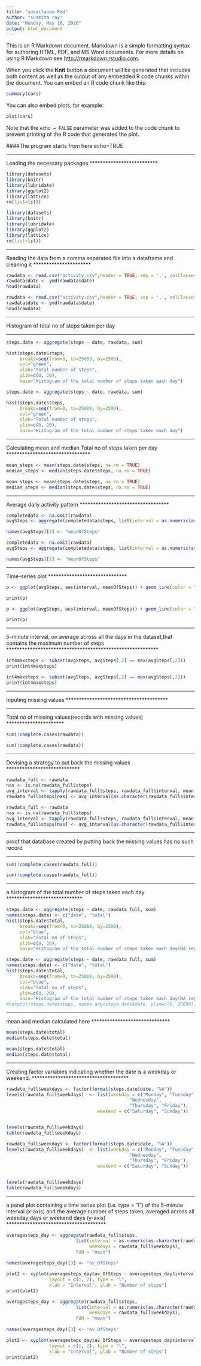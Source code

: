 ---
title: "susmitanew.Rmd"
author: "susmita ray"
date: "Monday, May 16, 2016"
output: html_document
---

This is an R Markdown document. Markdown is a simple formatting syntax for authoring HTML, PDF, and MS Word documents. For more details on using R Markdown see <http://rmarkdown.rstudio.com>.

When you click the **Knit** button a document will be generated that includes both content as well as the output of any embedded R code chunks within the document. You can embed an R code chunk like this:

```{r}
summary(cars)
```

You can also embed plots, for example:

```{r, echo=FALSE}
plot(cars)
```

Note that the `echo = FALSE` parameter was added to the code chunk to prevent printing of the R code that generated the plot.


####The program starts from here
echo=TRUE

**************************
Loading the necessary packages
**************************
```{r, echo=TRUE}
library(datasets)
library(knitr)
library(lubridate)
library(ggplot2)
library(lattice)
rm(list=ls())
```
```{r, echo=FALSE}
library(datasets)
library(knitr)
library(lubridate)
library(ggplot2)
library(lattice)
rm(list=ls())
```
**********************
Reading  the data from a comma separated file into a dataframe and cleaning it
**********************
```{r, echo=TRUE}
rawdata <- read.csv("activity.csv",header = TRUE, sep = ',', colClasses = c("numeric", "character","integer"))
rawdata$date <- ymd(rawdata$date)
head(rawdata)
```

```{r, echo=FALSE}
rawdata <- read.csv("activity.csv",header = TRUE, sep = ',', colClasses = c("numeric", "character","integer"))
rawdata$date <- ymd(rawdata$date)
head(rawdata)
```

*******************************
Histogram of total no of steps taken per day

*******************************
```{r, echo=TRUE}
steps.date <- aggregate(steps ~ date, rawdata, sum)

hist(steps.date$steps, 
     breaks=seq(from=0, to=25000, by=2500),
     col="green", 
     xlab="Total number of steps", 
     ylim=c(0, 20), 
     main="Histogram of the total number of steps taken each day")

```
```{r, echo=FALSE}
steps.date <- aggregate(steps ~ date, rawdata, sum)

hist(steps.date$steps, 
     breaks=seq(from=0, to=25000, by=2500),
     col="green", 
     xlab="Total number of steps", 
     ylim=c(0, 20), 
     main="Histogram of the total number of steps taken each day")

```

*******************************
Calculating mean and median Total no of steps taken per day
********************************
```{r, echo=TRUE}
mean_steps <- mean(steps.date$steps, na.rm = TRUE)
median_steps <- median(steps.date$steps, na.rm = TRUE)
```
```{r, echo=FALSE}
mean_steps <- mean(steps.date$steps, na.rm = TRUE)
median_steps <- median(steps.date$steps, na.rm = TRUE)
```

**********************************
Average daily activity pattern
**********************************

```{r, echo=TRUE}
completedata <- na.omit(rawdata)
avgSteps <- aggregate(completedata$steps, list(interval = as.numeric(as.character(completedata$interval))), FUN = "mean")

names(avgSteps)[2] <- "meanOfSteps"
```


```{r, echo=FALSE}
completedata <- na.omit(rawdata)
avgSteps <- aggregate(completedata$steps, list(interval = as.numeric(as.character(completedata$interval))), FUN = "mean")

names(avgSteps)[2] <- "meanOfSteps"
```
*****************************
Time-series plot
******************************



```{r, echo=TRUE}
p <- ggplot(avgSteps, aes(interval, meanOfSteps)) + geom_line(color = "steelblue", size = 0.8) + labs(title = "Time Series Plot of the 5-minute Interval", x = "5-minute intervals", y = "Average Number of Steps Taken")

print(p)
```

```{r, echo=FALSE}
p <- ggplot(avgSteps, aes(interval, meanOfSteps)) + geom_line(color = "steelblue", size = 0.8) + labs(title = "Time Series Plot of the 5-minute Interval", x = "5-minute intervals", y = "Average Number of Steps Taken")

print(p)
```

**********************************************************
5-minute interval, on average across all the days in the dataset,that contains the maximum number of steps
**********************************************************

```{r, echo=TRUE}
int4maxsteps <- subset(avgSteps, avgSteps[,2] == max(avgSteps[,2]))
print(int4maxsteps)
```

```{r, echo=FALSE}
int4maxsteps <- subset(avgSteps, avgSteps[,2] == max(avgSteps[,2]))
print(int4maxsteps)
```
***************************************
Inputing missing values
***************************************

*********************
Total no of missing values(records with missing values)
**********************

```{r, echo=TRUE}
sum(!complete.cases(rawdata))
```

```{r, echo=FALSE}
sum(!complete.cases(rawdata))
```

***************************
Devising a strategy to put back the missing values
****************************


```{r, echo=TRUE}
rawdata_full <- rawdata
nas <- is.na(rawdata_full$steps)
avg_interval <- tapply(rawdata_full$steps, rawdata_full$interval, mean, na.rm=TRUE, simplify=TRUE)
rawdata_full$steps[nas] <- avg_interval[as.character(rawdata_full$interval[nas])]
```

```{r, echo=FALSE}
rawdata_full <- rawdata
nas <- is.na(rawdata_full$steps)
avg_interval <- tapply(rawdata_full$steps, rawdata_full$interval, mean, na.rm=TRUE, simplify=TRUE)
rawdata_full$steps[nas] <- avg_interval[as.character(rawdata_full$interval[nas])]
```

**************************************
proof that database created by putting back the missing values has no such record


***************************************


```{r, echo=TRUE}
sum(!complete.cases(rawdata_full)) 
```
```{r, echo=FALSE}
sum(!complete.cases(rawdata_full)) 
```

*****************************
a histogram of the total number of steps taken each day
*****************************

```{r, echo=TRUE}
steps.date <- aggregate(steps ~ date, rawdata_full, sum)
names(steps.date) <- c("date", "total")
hist(steps.date$total, 
     breaks=seq(from=0, to=25000, by=2500),
     col="blue", 
     xlab="Total no of steps",
     ylim=c(0, 20), 
     main="Histogram of the total number of steps taken each day(NA replaced by mean value)")

```
          

```{r, echo=FALSE}
steps.date <- aggregate(steps ~ date, rawdata_full, sum)
names(steps.date) <- c("date", "total")
hist(steps.date$total, 
     breaks=seq(from=0, to=25000, by=2500),
     col="blue", 
     xlab="Total no of steps",
     ylim=c(0, 20), 
     main="Histogram of the total number of steps taken each day(NA replaced by mean value)")
#barplot(steps.date$steps, names.arg=steps.date$date, ylim=c(0, 25000), xlab= "date", ylab="sum(steps)",)
```
          
          
          
******************************
mean and median calculated here
******************************


```{r, echo=TRUE}

mean(steps.date$total)
median(steps.date$total)
```
```{r, echo=FALSE}

mean(steps.date$total)
median(steps.date$total)
```
**********************************
Creating factor variables indicating whether the date is a weekday or weekend.
*************************************


```{r, echo=TRUE}
rawdata_full$weekdays <- factor(format(steps.date$date, "%A"))
levels(rawdata_full$weekdays)  <- list(weekday = c("Monday", "Tuesday",
                                              "Wednesday", 
                                              "Thursday", "Friday"),
                                  weekend = c("Saturday", "Sunday"))


levels(rawdata_full$weekdays)
table(rawdata_full$weekdays)
```

```{r, echo=FALSE}
rawdata_full$weekdays <- factor(format(steps.date$date, "%A"))
levels(rawdata_full$weekdays)  <- list(weekday = c("Monday", "Tuesday",
                                              "Wednesday", 
                                              "Thursday", "Friday"),
                                  weekend = c("Saturday", "Sunday"))


levels(rawdata_full$weekdays)
table(rawdata_full$weekdays)
```

**************************************
a panel plot containing a time series plot (i.e. type = "l") of the 5-minute interval (x-axis) and the average number of steps taken, averaged across all weekday days or weekend days (y-axis)
**************************************


```{r, echo=TRUE}
averagesteps_day <- aggregate(rawdata_full$steps, 
                          list(interval = as.numeric(as.character(rawdata_full$interval)), 
                               weekdays = rawdata_full$weekdays),
                          FUN = "mean")
                          
names(averagesteps_day)[3] <- "av_OfSteps"

plot2 <- xyplot(averagesteps_day$av_OfSteps ~ averagesteps_day$interval | averagesteps_day$weekdays, 
                layout = c(1, 2), type = "l", 
                xlab = "Interval", ylab = "Number of steps")
print(plot2)
``` 

```{r, echo=FALSE}
averagesteps_day <- aggregate(rawdata_full$steps, 
                          list(interval = as.numeric(as.character(rawdata_full$interval)), 
                               weekdays = rawdata_full$weekdays),
                          FUN = "mean")
                          
names(averagesteps_day)[3] <- "av_OfSteps"

plot2 <- xyplot(averagesteps_day$av_OfSteps ~ averagesteps_day$interval | averagesteps_day$weekdays, 
                layout = c(1, 2), type = "l", 
                xlab = "Interval", ylab = "Number of steps")
print(plot2)
```                

